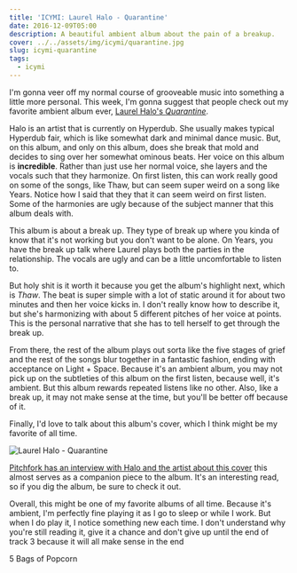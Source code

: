 ```yaml
---
title: 'ICYMI: Laurel Halo - Quarantine'
date: 2016-12-09T05:00
description: A beautiful ambient album about the pain of a breakup.
cover: ../../assets/img/icymi/quarantine.jpg
slug: icymi-quarantine
tags:
  - icymi
---
```


I'm gonna veer off my normal course of grooveable music into something a little
more personal. This week, I'm gonna suggest that people check out my favorite
ambient album ever, [Laurel Halo's _Quarantine_](https://open.spotify.com/album/5XARRzHIiZ3SyXEQEaWQ32).

Halo is an artist that is currently on Hyperdub. She usually makes typical
Hyperdub fair, which is like somewhat dark and minimal dance music. But, on this
album, and only on this album, does she break that mold and decides to sing over
her somewhat ominous beats. Her voice on this album is **incredible**. Rather
than just use her normal voice, she layers and the vocals such that they
harmonize. On first listen, this can work really good on some of the songs, like
Thaw, but can seem super weird on a song like Years. Notice how I said that they
that it can seem weird on first listen. Some of the harmonies are ugly because
of the subject manner that this album deals with.

This album is about a break up. They type of break up where you kinda of know
that it's not working but you don't want to be alone. On Years, you have the
break up talk where Laurel plays both the parties in the relationship. The
vocals are ugly and can be a little uncomfortable to listen to.

But holy shit is it worth it because you get the album's highlight next, which
is _Thaw_. The beat is super simple with a lot of static around it for about two
minutes and then her voice kicks in. I don't really know how to describe it, but
she's harmonizing with about 5 different pitches of her voice at points. This is
the personal narrative that she has to tell herself to get through the break up.

From there, the rest of the album plays out sorta like the five stages of grief
and the rest of the songs blur together in a fantastic fashion, ending with
acceptance on Light + Space. Because it's an ambient album, you may not pick up
on the subtleties of this album on the first listen, because well, it's ambient.
But this album rewards repeated listens like no other. Also, like a break up, it
may not make sense at the time, but you'll be better off because of it.

Finally, I'd love to talk about this album's cover, which I think might be
my favorite of all time.

![Laurel Halo - Quarantine](../../assets/img/icymi/quarantine.jpg)

[Pitchfork has an interview with Halo and the artist about this cover](http://pitchfork.com/features/take-cover/8859-laurel-halo/) this almost
serves as a companion piece to the album. It's an interesting read, so if you
dig the album, be sure to check it out.

Overall, this might be one of my favorite albums of all time. Because it's
ambient, I'm perfectly fine playing it as I go to sleep or while I work. But
when I do play it, I notice something new each time. I don't understand why
you're still reading it, give it a chance and don't give up until the end of
track 3 because it will all make sense in the end

5 Bags of Popcorn
